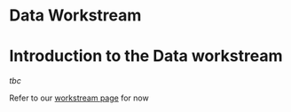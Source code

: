 # Data Workstream 

# Introduction to the Data workstream {#sec-data}

*tbc*

Refer to our [workstream page](https://institute-and-faculty-of-actuaries.github.io/mlr-blog/project/data/) for now